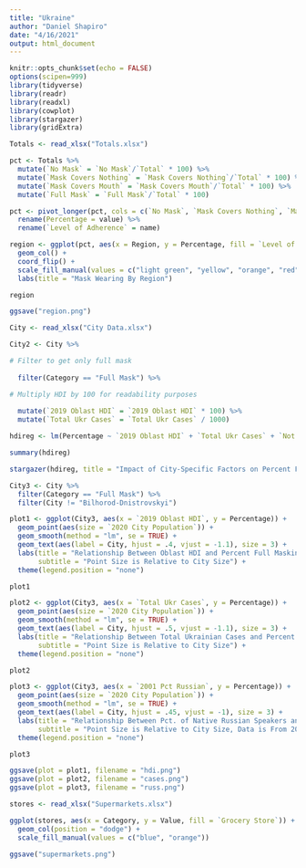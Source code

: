 ```yaml
---
title: "Ukraine"
author: "Daniel Shapiro"
date: "4/16/2021"
output: html_document
---
```


```r
knitr::opts_chunk$set(echo = FALSE)
options(scipen=999)
library(tidyverse)
library(readr)
library(readxl)
library(cowplot)
library(stargazer)
library(gridExtra)
```

```r
Totals <- read_xlsx("Totals.xlsx")
```

```r
pct <- Totals %>%
  mutate(`No Mask` = `No Mask`/`Total` * 100) %>%
  mutate(`Mask Covers Nothing` = `Mask Covers Nothing`/`Total` * 100) %>%
  mutate(`Mask Covers Mouth` = `Mask Covers Mouth`/`Total` * 100) %>%
  mutate(`Full Mask` = `Full Mask`/`Total` * 100)

pct <- pivot_longer(pct, cols = c(`No Mask`, `Mask Covers Nothing`, `Mask Covers Mouth`, `Full Mask`)) %>%
  rename(Percentage = value) %>%
  rename(`Level of Adherence` = name)

region <- ggplot(pct, aes(x = Region, y = Percentage, fill = `Level of Adherence`)) +
  geom_col() +
  coord_flip() +
  scale_fill_manual(values = c("light green", "yellow", "orange", "red")) +
  labs(title = "Mask Wearing By Region")

region

ggsave("region.png")
```

```r
City <- read_xlsx("City Data.xlsx")
```

```r
City2 <- City %>%

# Filter to get only full mask
  
  filter(Category == "Full Mask") %>%

# Multiply HDI by 100 for readability purposes
  
  mutate(`2019 Oblast HDI` = `2019 Oblast HDI` * 100) %>%
  mutate(`Total Ukr Cases` = `Total Ukr Cases` / 1000)
```

```r
hdireg <- lm(Percentage ~ `2019 Oblast HDI` + `Total Ukr Cases` + `Not Oblast Center` + `2001 Pct Russian`, data = City2)

summary(hdireg)

stargazer(hdireg, title = "Impact of City-Specific Factors on Percent Full Mask Wearing", type = "html")
```

```r
City3 <- City %>%
  filter(Category == "Full Mask") %>%
  filter(City != "Bilhorod-Dnistrovskyi")

plot1 <- ggplot(City3, aes(x = `2019 Oblast HDI`, y = Percentage)) +
  geom_point(aes(size = `2020 City Population`)) +
  geom_smooth(method = "lm", se = TRUE) +
  geom_text(aes(label = City, hjust = .4, vjust = -1.1), size = 3) +
  labs(title = "Relationship Between Oblast HDI and Percent Full Masking",
       subtitle = "Point Size is Relative to City Size") +
  theme(legend.position = "none")

plot1

plot2 <- ggplot(City3, aes(x = `Total Ukr Cases`, y = Percentage)) +
  geom_point(aes(size = `2020 City Population`)) +
  geom_smooth(method = "lm", se = TRUE) +
  geom_text(aes(label = City, hjust = .5, vjust = -1.1), size = 3) +
  labs(title = "Relationship Between Total Ukrainian Cases and Percent Full Masking",
       subtitle = "Point Size is Relative to City Size") +
  theme(legend.position = "none") 

plot2

plot3 <- ggplot(City3, aes(x = `2001 Pct Russian`, y = Percentage)) +
  geom_point(aes(size = `2020 City Population`)) +
  geom_smooth(method = "lm", se = TRUE) +
  geom_text(aes(label = City, hjust = .45, vjust = -1), size = 3) +
  labs(title = "Relationship Between Pct. of Native Russian Speakers and Pct. Full Masking",
       subtitle = "Point Size is Relative to City Size, Data is From 2001") +
  theme(legend.position = "none")

plot3

ggsave(plot = plot1, filename = "hdi.png")
ggsave(plot = plot2, filename = "cases.png")
ggsave(plot = plot3, filename = "russ.png")
```

```r
stores <- read_xlsx("Supermarkets.xlsx")
```

```r
ggplot(stores, aes(x = Category, y = Value, fill = `Grocery Store`)) +
  geom_col(position = "dodge") +
  scale_fill_manual(values = c("blue", "orange"))

ggsave("supermarkets.png")
```

